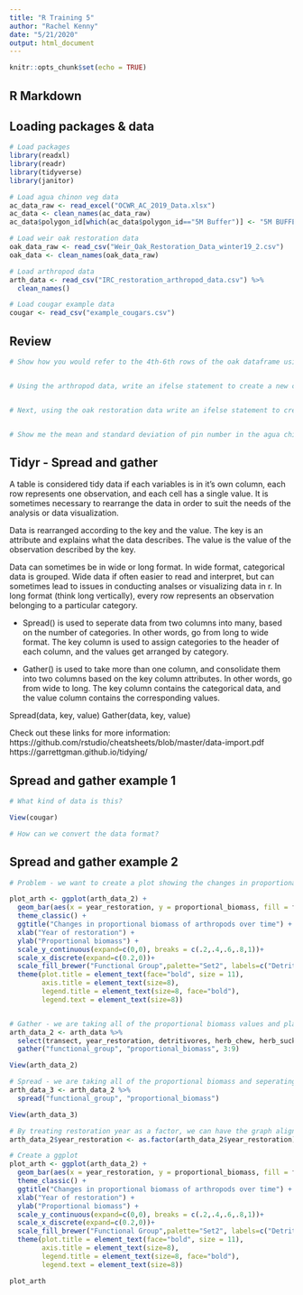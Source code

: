 ```yaml
---
title: "R Training 5"
author: "Rachel Kenny"
date: "5/21/2020"
output: html_document
---
```


```r
knitr::opts_chunk$set(echo = TRUE)
```

## R Markdown

## Loading packages & data
```r

# Load packages
library(readxl)
library(readr)
library(tidyverse)
library(janitor)

# Load agua chinon veg data
ac_data_raw <- read_excel("OCWR_AC_2019_Data.xlsx")
ac_data <- clean_names(ac_data_raw)
ac_data$polygon_id[which(ac_data$polygon_id=="5M Buffer")] <- "5M BUFFER"

# Load weir oak restoration data
oak_data_raw <- read_csv("Weir_Oak_Restoration_Data_winter19_2.csv")
oak_data <- clean_names(oak_data_raw) 

# Load arthropod data
arth_data <- read_csv("IRC_restoration_arthropod_data.csv") %>% 
  clean_names()

# Load cougar example data
cougar <- read_csv("example_cougars.csv")

```

## Review 
```r

# Show how you would refer to the 4th-6th rows of the oak dataframe using square brackets


# Using the arthropod data, write an ifelse statement to create a new column which assigns a 0 if the proportional biomass of predators is below .5, and the correct value for biomass if it is above .5


# Next, using the oak restoration data write an ifelse statement to create a new column based on location which assigns Lower to "L", Middle to "M" and Upper to "U".


# Show me the mean and standard deviation of pin number in the agua chinon dataset. How can I check whether pin number is normally distrbuted?

```



## Tidyr - Spread and gather
A table is considered tidy data if each variables is in it's own column, each row represents one observation, and each cell has a single value. It is sometimes necessary to rearrange the data in order to suit the needs of the analysis or data visualization.

Data is rearranged according to the key and the value. The key is an attribute and explains what the data describes. The value is the value of the observation described by the key.

Data can sometimes be in wide or long format. In wide format, categorical data is grouped. Wide data if often easier to read and interpret, but can sometimes lead to issues in conducting analses or visualizing data in r. In long format (think long vertically), every row represents an observation belonging to a particular category.

+ Spread() is used to seperate data from two columns into many, based on the number of categories. In other words, go from long to wide format. The key column is used to assign categories to the header of each column, and the values get arranged by category.

+ Gather() is used to take more than one column, and consolidate them into two columns based on the key column attributes. In other words, go from wide to long. The key column contains the categorical data, and the value column contains the corresponding values.

Spread(data, key, value)
Gather(data, key, value)

Check out these links for more information:
https://github.com/rstudio/cheatsheets/blob/master/data-import.pdf
https://garrettgman.github.io/tidying/


## Spread and gather example 1
```r

# What kind of data is this?

View(cougar)

# How can we convert the data format?


```

## Spread and gather example 2
```r

# Problem - we want to create a plot showing the changes in proportional biomass of various functional groups over time, but our data is not set up in a way that is conducive to making that plot.

plot_arth <- ggplot(arth_data_2) + 
  geom_bar(aes(x = year_restoration, y = proportional_biomass, fill = functional_group), position = "fill", stat = "summary", fun.y = "mean") +
  theme_classic() +
  ggtitle("Changes in proportional biomass of arthropods over time") +
  xlab("Year of restoration") +
  ylab("Proportional biomass") +
  scale_y_continuous(expand=c(0,0), breaks = c(.2,.4,.6,.8,1))+
  scale_x_discrete(expand=c(0.2,0))+
  scale_fill_brewer("Functional Group",palette="Set2", labels=c("Detritivore", "Herbivore (chewing)", "Herbivore (sucking)", "Parasitoid", "Pollinator", "Predator", "Scavenger")) +
  theme(plot.title = element_text(face="bold", size = 11),
        axis.title = element_text(size=8),
        legend.title = element_text(size=8, face="bold"),
        legend.text = element_text(size=8))


# Gather - we are taking all of the proportional biomass values and placing them in one column
arth_data_2 <- arth_data %>% 
  select(transect, year_restoration, detritivores, herb_chew, herb_suck, parasitoid, pollinator, predator, scavenger) %>% 
  gather("functional_group", "proportional_biomass", 3:9)

View(arth_data_2)

# Spread - we are taking all of the proportional biomass and seperating them back out by their type
arth_data_3 <- arth_data_2 %>% 
  spread("functional_group", "proportional_biomass")

View(arth_data_3)

# By treating restoration year as a factor, we can have the graph aligned so that years 0, 1, 3, and 5 are equidistant
arth_data_2$year_restoration <- as.factor(arth_data_2$year_restoration)

# Create a ggplot
plot_arth <- ggplot(arth_data_2) + 
  geom_bar(aes(x = year_restoration, y = proportional_biomass, fill = functional_group), position = "fill", stat = "summary", fun.y = "mean") +
  theme_classic() +
  ggtitle("Changes in proportional biomass of arthropods over time") +
  xlab("Year of restoration") +
  ylab("Proportional biomass") +
  scale_y_continuous(expand=c(0,0), breaks = c(.2,.4,.6,.8,1))+
  scale_x_discrete(expand=c(0.2,0))+
  scale_fill_brewer("Functional Group",palette="Set2", labels=c("Detritivore", "Herbivore (chewing)", "Herbivore (sucking)", "Parasitoid", "Pollinator", "Predator", "Scavenger")) +
  theme(plot.title = element_text(face="bold", size = 11),
        axis.title = element_text(size=8),
        legend.title = element_text(size=8, face="bold"),
        legend.text = element_text(size=8))

plot_arth

```



